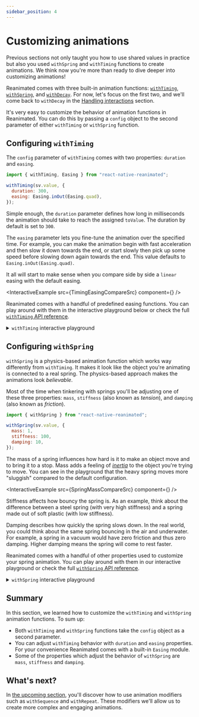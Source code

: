 ```yaml
---
sidebar_position: 4
---
```


# Customizing animations

Previous sections not only taught you how to use shared values in practice but also you used `withSpring` and `withTiming` functions to create animations. We think now you're more than ready to dive deeper into customizing animations!

Reanimated comes with three built-in animation functions: [`withTiming`](/docs/animations/with-timing), [`withSpring`](/docs/animations/with-spring), and [`withDecay`](/docs/animations/with-decay). For now, let's focus on the first two, and we'll come back to `withDecay` in the [Handling interactions](/docs/fundamentals/handling-interactions) section.

It's very easy to customize the behavior of animation functions in Reanimated. You can do this by passing a `config` object to the second parameter of either `withTiming` or `withSpring` function.

## Configuring `withTiming`

The `config` parameter of `withTiming` comes with two properties: `duration` and `easing`.

```jsx
import { withTiming, Easing } from "react-native-reanimated";

withTiming(sv.value, {
  duration: 300,
  easing: Easing.inOut(Easing.quad),
});
```

Simple enough, the `duration` parameter defines how long in milliseconds the animation should take to reach the assigned `toValue`. The duration by default is set to `300`.

The `easing` parameter lets you fine-tune the animation over the specified time. For example, you can make the animation begin with fast acceleration and then slow it down towards the end, or start slowly then pick up some speed before slowing down again towards the end. This value defaults to `Easing.inOut(Easing.quad)`.

It all will start to make sense when you compare side by side a `linear` easing with the default easing.


<InteractiveExample
  src={TimingEasingCompareSrc}
  component={<TimingEasingCompare />}
/>

Reanimated comes with a handful of predefined easing functions. You can play around with them in the interactive playground below or check the full [`withTiming` API reference](/docs/animations/with-timing).

<details>
<summary><code>withTiming</code> interactive playground</summary>


<ModifierPlayground usePlayground={useTimingPlayground} />

</details>

## Configuring `withSpring`

`withSpring` is a physics-based animation function which works way differently from `withTiming`. It makes it look like the object you're animating is connected to a real spring. The physics-based approach makes the animations look _believable_.

Most of the time when tinkering with springs you'll be adjusting one of these three properties: `mass`, `stiffness` (also known as _tension_), and `damping` (also known as _friction_).

```jsx
import { withSpring } from "react-native-reanimated";

withSpring(sv.value, {
  mass: 1,
  stiffness: 100,
  damping: 10,
});
```

The mass of a spring influences how hard is it to make an object move and to bring it to a stop. Mass adds a feeling of [_inertia_](https://youtu.be/qBjmO8w-QqU?t=22) to the object you're trying to move. You can see in the playground that the heavy spring moves more "sluggish" compared to the default configuration.


<InteractiveExample
  src={SpringMassCompareSrc}
  component={<SpringMassCompare />}
/>

Stiffness affects how bouncy the spring is. As an example, think about the difference between a steel spring (with very high stiffness) and a spring made out of soft plastic (with low stiffness).

Damping describes how quickly the spring slows down. In the real world, you could think about the same spring bouncing in the air and underwater. For example, a spring in a vacuum would have zero friction and thus zero damping. Higher damping means the spring will come to rest faster.

Reanimated comes with a handful of other properties used to customize your spring animation. You can play around with them in our interactive playground or check the full [`withSpring` API reference](/docs/animations/with-spring).

<details>
<summary><code>withSpring</code> interactive playground</summary>


<ModifierPlayground usePlayground={useSpringPlayground} />

</details>

## Summary

In this section, we learned how to customize the `withTiming` and `withSpring` animation functions. To sum up:

- Both `withTiming` and `withSpring` functions take the `config` object as a second parameter.
- You can adjust `withTiming` behavior with `duration` and `easing` properties. For your convenience Reanimated comes with a built-in `Easing` module.
- Some of the properties which adjust the behavior of `withSpring` are `mass`, `stiffness` and `damping`.

## What's next?

In [the upcoming section](/docs/fundamentals/handling-interactions), you'll discover how to use animation modifiers such as `withSequence` and `withRepeat`. These modifiers we'll allow us to create more complex and engaging animations.
